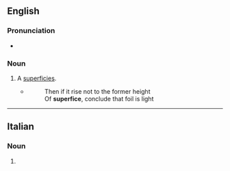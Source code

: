 ==English==

===Pronunciation===
* {{IPA|en|/ˈsuːpə(ɹ)fɪs/}}

===Noun===
{{en-noun}}

# {{lb|en|obsolete}} A [[superficies]].
#* {{RQ:Dryden Georgics|2}}
#*: Then if it rise not to the former height<br>Of '''superfice''', conclude that foil is light

{{Webster 1913}}

----

==Italian==

===Noun===
{{it-noun|f}}

# {{alt form|it|superficie}}